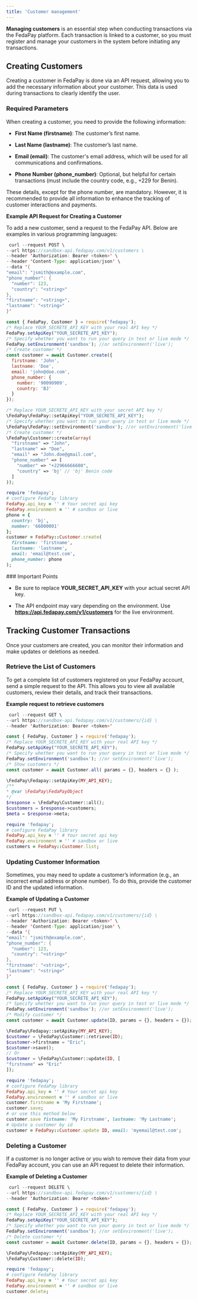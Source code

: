 ```yaml
---
title: 'Customer management'
---
```


**Managing customers** is an essential step when conducting transactions via the FedaPay platform. Each transaction is linked to a customer, so you must register and manage your customers in the system before initiating any transactions.

## Creating Customers

Creating a customer in FedaPay is done via an API request, allowing you to add the necessary information about your customer. This data is used during transactions to clearly identify the user.

### Required Parameters

When creating a customer, you need to provide the following information:

* **First Name (firstname)**: The customer’s first name.

* **Last Name (lastname)**: The customer’s last name.

* **Email (email)**: The customer's email address, which will be used for all communications and confirmations.

* **Phone Number (phone\_number)**: Optional, but helpful for certain transactions (must include the country code, e.g., +229 for Benin).

These details, except for the phone number, are mandatory. However, it is recommended to provide all information to enhance the tracking of customer interactions and payments.

**Example API Request for Creating a Customer**

To add a new customer, send a request to the FedaPay API. Below are examples in various programming languages:

<CodeGroup>
  
  ```java Curl
   curl --request POST \
  --url https://sandbox-api.fedapay.com/v1/customers \
  --header 'Authorization: Bearer <token>' \
  --header 'Content-Type: application/json' \
  --data '{
  "email": "jsmith@example.com",
  "phone_number": {
    "number": 123,
    "country": "<string>"
  },
  "firstname": "<string>",
  "lastname": "<string>"
}'
   ```
  
  ```javascript NodeJs
  const { FedaPay, Customer } = require('fedapay');
  /* Replace YOUR_SECRETE_API_KEY with your real API key */
  FedaPay.setApiKey("YOUR_SECRETE_API_KEY");
  /* Specify whether you want to run your query in test or live mode */
  FedaPay.setEnvironment('sandbox'); //or setEnvironment('live');
  /* Create customer */
  const customer = await Customer.create({
    firstname: 'John',
    lastname: 'Doe',
    email: 'john@doe.com',
    phone_number: {
      number: '90090909',
      country: 'BJ'
    }
  });
  ```

  ```Php PHP
  /* Replace YOUR_SECRETE_API_KEY with your secret API key */
  \FedaPay\FedaPay::setApiKey("YOUR_SECRETE_API_KEY");
  /* Specify whether you want to run your query in test or live mode */
  \FedaPay\FedaPay::setEnvironment('sandbox'); //or setEnvironment('live');
  /* Create customer */
  \FedaPay\Customer::create(array(
    "firstname" => "John",
    "lastname" => "Doe",
    "email" => "John.doe@gmail.com",
    "phone_number" => [
      "number" => "+22966666600",
      "country" => 'bj' // 'bj' Benin code
    ]
  ));
  ```

  ```ruby Ruby
  require 'fedapay';
  # configure FedaPay library
  FedaPay.api_key = '' # Your secret api key
  FedaPay.environment = '' # sandbox or live
  phone = {
    country: 'bj',
    number: '66000001'
  };
  customer = FedaPay::Customer.create(
    firstname: 'firstname',
    lastname: 'lastname',
    email: 'email@test.com',
    phone_number: phone
  );
  ```
</CodeGroup>

<Tip>
  ### Important Points

  * Be sure to replace **YOUR\_SECRET\_API\_KEY** with your actual secret API key.

  * The API endpoint may vary depending on the environment. Use **https://api.fedapay.com/v1/customers** for the live environment.
</Tip>

## Tracking Customer Transactions

Once your customers are created, you can monitor their information and make updates or deletions as needed.

### Retrieve the List of Customers

To get a complete list of customers registered on your FedaPay account, send a simple request to the API. This allows you to view all available customers, review their details, and track their transactions.

**Example request to retrieve customers**

<CodeGroup>

  ```java Curl
   curl --request GET \
  --url https://sandbox-api.fedapay.com/v1/customers/{id} \
  --header 'Authorization: Bearer <token>'
   ```
  
  ```javascript NodeJs
  const { FedaPay, Customer } = require('fedapay');
  /* Replace YOUR_SECRETE_API_KEY with your real API key */
  FedaPay.setApiKey("YOUR_SECRETE_API_KEY");
  /* Specify whether you want to run your query in test or live mode */
  FedaPay.setEnvironment('sandbox'); //or setEnvironment('live');
  /* Show customers */
  const customer = await Customer.all( params = {}, headers = {} );
  ```

  ```php PHP
  \FedaPay\Fedapay::setApiKey(MY_API_KEY);
  /**
  * @var \FedaPay\FedaPayObject
  */
  $response = \FedaPay\Customer::all();
  $customers = $response->customers;
  $meta = $response->meta;
  ```

  ```ruby Ruby
  require 'fedapay';
  # configure FedaPay library
  FedaPay.api_key = '' # Your secret api key
  FedaPay.environment = '' # sandbox or live
  customers = FedaPay::Customer.list;
  ```
</CodeGroup>

### Updating Customer Information

Sometimes, you may need to update a customer’s information (e.g., an incorrect email address or phone number). To do this, provide the customer ID and the updated information.

**Example of Updating a Customer**

<CodeGroup>
 
  ```java Curl
   curl --request PUT \
  --url https://sandbox-api.fedapay.com/v1/customers/{id} \
  --header 'Authorization: Bearer <token>' \
  --header 'Content-Type: application/json' \
  --data '{
  "email": "jsmith@example.com",
  "phone_number": {
    "number": 123,
    "country": "<string>"
  },
  "firstname": "<string>",
  "lastname": "<string>"
}'
   ```
  
  ```javascript NodeJs
  const { FedaPay, Customer } = require('fedapay');
  /* Replace YOUR_SECRETE_API_KEY with your real API key */
  FedaPay.setApiKey("YOUR_SECRETE_API_KEY");
  /* Specify whether you want to run your query in test or live mode */
  FedaPay.setEnvironment('sandbox'); //or setEnvironment('live');
  /* Modify customer */
  const customer = await Customer.update(ID, params = {}, headers = {});
  ```

  ```php PHP
  \FedaPay\Fedapay::setApiKey(MY_API_KEY);
  $customer = \FedaPay\Customer::retrieve(ID);
  $customer->firstname = "Eric";
  $customer->save();
  // Or
  $customer = \FedaPay\Customer::update(ID, [
  "firstname" => "Eric"
  ]);
  ```

  ```ruby Ruby
  require 'fedapay';
  # configure FedaPay library
  FedaPay.api_key = '' # Your secret api key
  FedaPay.environment = '' # sandbox or live
  customer.firstname = 'My Firstname';
  customer.save;
  # or use this method below
  customer.save fistname: 'My Firstname', lastname: 'My Lastname';
  # Update a customer by id
  customer = FedaPay::Customer.update ID, email: 'myemail@test.com';
  ```
</CodeGroup>

### Deleting a Customer

If a customer is no longer active or you wish to remove their data from your FedaPay account, you can use an API request to delete their information.

**Example of Deleting a Customer**

<CodeGroup>
 
  ```java Curl
   curl --request DELETE \
  --url https://sandbox-api.fedapay.com/v1/customers/{id} \
  --header 'Authorization: Bearer <token>'
   ```
  
  ```javascript NodeJs
  const { FedaPay, Customer } = require('fedapay');
  /* Replace YOUR_SECRETE_API_KEY with your real API key */
  FedaPay.setApiKey("YOUR_SECRETE_API_KEY");
  /* Specify whether you want to run your query in test or live mode */
  FedaPay.setEnvironment('sandbox'); //or setEnvironment('live');
  /* Delete customer */
  const customer = await Customer.delete(ID, params = {}, headers = {});
  ```

  ```php PHP
  \FedaPay\Fedapay::setApiKey(MY_API_KEY);
  \FedaPay\Customer::delete(ID);
  ```

  ```ruby Ruby
  require 'fedapay';
  # configure FedaPay library
  FedaPay.api_key = '' # Your secret api key
  FedaPay.environment = '' # sandbox or live
  customer.delete;
  ```
</CodeGroup>